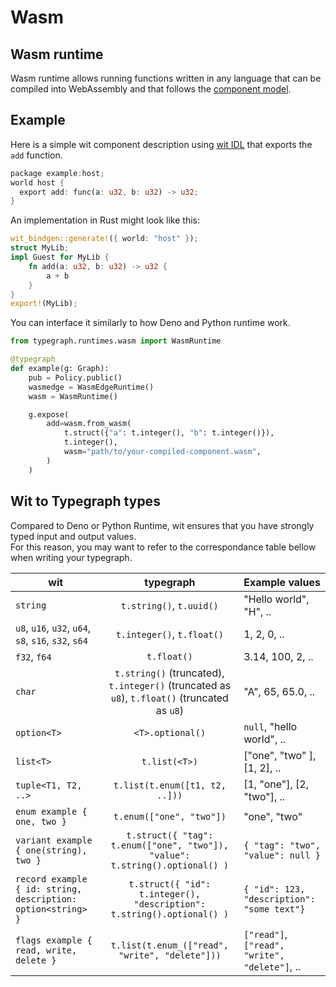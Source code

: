 # Wasm

## Wasm runtime

Wasm runtime allows running functions written in any language that can be compiled into WebAssembly and that follows the [component model](https://component-model.bytecodealliance.org/design/why-component-model.html).

## Example
Here is a simple wit component description using [wit IDL](https://github.com/WebAssembly/component-model/blob/main/design/mvp/WIT.md) that exports the `add` function.

```rust
package example:host;
world host {
  export add: func(a: u32, b: u32) -> u32;
}
```

An implementation in Rust might look like this:
```rust
wit_bindgen::generate!({ world: "host" });
struct MyLib;
impl Guest for MyLib {
    fn add(a: u32, b: u32) -> u32 {
        a + b
    }
}
export!(MyLib);
```

You can interface it similarly to how Deno and Python runtime work.
```python
from typegraph.runtimes.wasm import WasmRuntime

@typegraph
def example(g: Graph):
    pub = Policy.public()
    wasmedge = WasmEdgeRuntime()
    wasm = WasmRuntime()

    g.expose(
        add=wasm.from_wasm(
            t.struct({"a": t.integer(), "b": t.integer()}),
            t.integer(),
            wasm="path/to/your-compiled-component.wasm",
        )
    )

```

## Wit to Typegraph types
Compared to Deno or Python Runtime, wit ensures that you have strongly typed input and output values.\
For this reason, you may want to refer to the correspondance table bellow when writing your typegraph.

|                             wit                              |                                  typegraph                                   |                Example values                 |
| ------------------------------------------------------------ | :--------------------------------------------------------------------------: | --------------------------------------------- |
| `string`                                                     |                           `t.string()`, `t.uuid()`                           | "Hello world", "H", ..                        |
| `u8`, `u16`, `u32`, `u64`, `s8`, `s16`, `s32`, `s64`         |                          `t.integer()`, `t.float()`                          | 1, 2, 0, ..                                   |
| `f32`, `f64`                                                 |                                 `t.float()`                                  | 3.14, 100, 2, ..                              |
| `char`                                                       | `t.string()` (truncated), `t.integer()` (truncated as `u8`), `t.float()` (truncated as `u8`) | "A", 65, 65.0, ..                                   |
| `option<T>`                                                  |                               `<T>.optional()`                               | `null`, "hello world", ..                     |
| `list<T>`                                                    |                                `t.list(<T>)`                                 | ["one", "two" ], [1, 2], ..                   |
| `tuple<T1, T2, ..>`                                          |                        `t.list(t.enum([t1, t2, ..]))`                        | [1, "one"], [2, "two"], ..                    |
| `enum example { one, two }`                                  |                           `t.enum(["one", "two"])`                           | "one", "two"                                  |
| `variant example { one(string), two }`                       | `t.struct({ "tag": t.enum(["one", "two"]), "value": t.string().optional() )` | `{ "tag": "two", "value": null }`             |
| `record example { id: string, description: option<string> }` |    `t.struct({ "id": t.integer(), "description": t.string().optional() )`    | `{ "id": 123, "description": "some text"}`    |
| `flags example { read, write, delete }`                      |                `t.list(t.enum_(["read", "write", "delete"]))`                | `["read"]`, `["read", "write", "delete"]`, .. |
